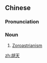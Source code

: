 ==Chinese==
{{zh-forms}}

===Pronunciation===
{{zh-pron
|m=hútiān
|cat=n
}}

===Noun===
{{zh-noun}}

# [[Zoroastrianism]]

[[zh:胡天]]